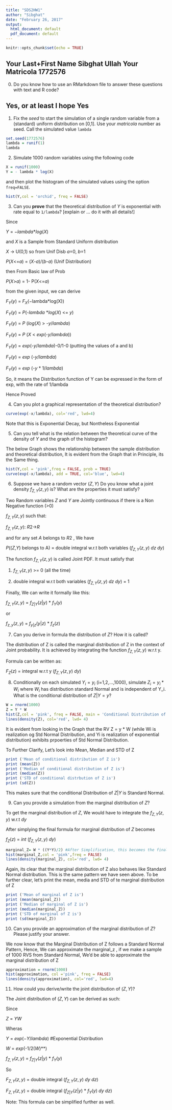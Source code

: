 ```yaml
---
title: "SDS2HW1"
author: "Sibghat"
date: "February 26, 2017"
output:
  html_document: default
  pdf_document: default
---
```


```r
knitr::opts_chunk$set(echo = TRUE)
```
## Your Last+First Name Sibghat Ullah  Your Matricola 1772576

0. Do you know how to use an RMarkdown file to answer these questions with text and R code?

## Yes, or at least I hope Yes

1. Fix the *seed* to start the simulation of a single random variable from a (standard) uniform distribution on [0,1]. Use your *matricola* number as seed. 
Call the simulated value `lambda`

```r
set.seed(1772576)
lambda = runif(1) 
lambda
```
2. Simulate 1000 random variables using the following code
```r
X = runif(1000)
Y = - lambda * log(X)
```
and then plot the histogram of the simulated values using the option `freq=FALSE`.
```r
hist(Y,col = 'orchid', freq = FALSE)
```



3. Can you **prove** that the theoretical distribution of $Y$ is exponential with rate equal to `1/lambda`? [explain or ... do it with all details!]


Since


$Y$ = $-lambda$*$log(X)$

and $X$ is a Sample from Standard Uniform distribution

$X$ -> U(0,1) so from Unif Disb $a$=0, $b$=1

$P$($X$<=$a$) = ($X$-$a$)/($b$-$a$)  (Unif Distribution)

then From Basic law of Prob

$P$($X$>$a$) = 1- P($X$<=$a$)

from the given input, we can derive

$F_{Y}(y)$ =  $F_{X}(-$lambda$*$log(X)$)$   

$F_{Y}(y)$ =  $P$(-$lambda$ *$log(X)$ <= $y$)

$F_{Y}(y)$ =  $P$ ($log(X)$ > -$y$/$lambda$)

$F_{Y}(y)$ =  $P$ ($X$ < $exp$(-$y$/$lambda$))

$F_{Y}(y)$ =  $exp$(-$y$/$lambda$)-0/1-0 (putting the values of a and b)

$F_{Y}(y)$ =  $exp$ (-$y$/$lambda$)

$F_{Y}(y)$ =  $exp$ (-$y$ * 1/$lambda$)
      
So, it means the Distribution function of Y can be expressed in the form of
exp, with the rate of 1/lambda

Hence Proved
      
    
4. Can you plot a graphical representation of the theoretical distribution? 
```r
curve(exp(-x/lambda), col='red', lwd=4)
```


Note that this is Exponential Decay, but Nontheless Exponential

5. Can you tell what is the relation between the theoretical curve of the density of $Y$ and the graph of the histogram?

The below Graph shows the relationship between the sample distribution and theoretical distribution, It is evident from the Graph that in Principle, its the Same thing.

```r
hist(Y,col = 'pink',freq = FALSE, prob = TRUE)
curve(exp(-x/lambda), add = TRUE, col='blue', lwd=4)
```

6. Suppose we have a random vector $(Z,Y)$ Do you know what a joint density $f_{Z,Y}(z,y)$ is?  What are the properties it must satisfy?

Two Random variables $Z$ and $Y$ are Jointly continuous if there is a Non Negative function (>0) 

$f_{Z,Y}(z,y)$ such that:

$f_{Z,Y}(z,y)$: $R2$->$R$

and for any set $A$ belongs to $R2$ , We have

$P$(($Z$,$Y$) belongs to A) = double integral w.r.t both variables ($f_{Z,Y}(z,y)$ $dz$ $dy$)

The function $f_{Z,Y}(z,y)$ is called Joint PDF. It must satisfy that

1. $f_{Z,Y}(z,y)$ >= 0 (all the time)

2. double integral w.r.t both variables ($f_{Z,Y}(z,y)$ $dz$ $dy$) = 1

Finally, We can write it formally like this:

$f_{Z,Y}(z,y)$ = $f_{Z|Y}(z|y)$ * $f_{Y}(y)$

or 

$f_{z,y}(z,y)$ = $f_{y|z}(y|z)$ * $f_{z}(z)$


7. Can you derive in formula the distribution of $Z$? How it is called? 

The distribution of Z is called the marginal distribution of Z in the context of Joint probability. It is achieved by integrating the function $f_{Z,Y}(z,y)$ w.r.t y.

Formula can be written as:

$F_{Z}(z)$ = integral w.r.t y ($f_{Z,Y}(z,y)$ $dy$)


8. Conditionally on each simulated $Y_i=y_i$ (i=1,2,...,1000), simulate $Z_i = y_i*W_i$ where $W_i$ has distribution standard Normal and is independent of Y_i. What is the conditional distribution of $Z|Y=y$?

```r
W = rnorm(1000)
Z = Y * W
hist(Z,col = 'pink', freq = FALSE, main = 'Conditional Distribution of Z')
lines(density(Z), col='red', lwd= 4)
```

It is evident from looking in the Graph that the RV Z = y * W (while Wi is realization og Std Normal Distribution, and Yi is realization of exponential distribution) exhibits prpoerties of Std Normal Distribution.

To Further Clarify, Let's look into Mean, Median and STD of Z
```r
print ('Mean of conditional distribution of Z is')
print (mean(Z))
print ('Median of conditional distribution of Z is')
print (median(Z))
print ('STD of conditional distrbution of Z is')
print (sd(Z))
```
This makes sure that the conditional Distribution of $Z$|$Y$ is Standard Normal. 

9. Can you provide a simulation from the marginal distribution of $Z$? 

To get the marginal distribution of $Z$, We would have to integrate the $f_{Z,Y}(z,y)$ w.r.t $d$$y$ 

After simplying the final formula for marginal distribution of $Z$ becomes

$f_{Z}(z)$ = $int$ ($f_{Z,Y}(z,y)$ $d$$y$)
```r
marginal_Z= W * ((Y*Y)/2) #After Simplification, this becomes the final formula 
hist(marginal_Z,col = 'pink',freq = FALSE)
lines(density(marginal_Z), col='red', lwd= 4)
```
Again, its clear that the marginal distribution of Z also behaves like Standard Normal distribution. This is the same pattern we have seen above. To be further clear, let's print the mean, media and STD of te marginal distribution of Z

```r
print ('Mean of marginal of Z is')
print (mean(marginal_Z))
print ('Median of marginal of Z is')
print (median(marginal_Z))
print ('STD of marginal of Z is')
print (sd(marginal_Z))
```
10. Can you provide an approximation of the marginal distribution of $Z$? Please justify your answer.

We now know that the Marginal Distribution of Z follows a Standard Normal Pattern, Hence, We can approximate the marginal_z , if we make a sample of 1000 RVS from Standard Normal, We'd be able to approximate the marginal distribution of Z

```r
approximation = rnorm(1000)
hist(approximation, col ='pink', freq = FALSE)
lines(density(approximation), col='red', lwd=4)
```
11. How could you derive/write the joint distribution of $(Z,Y)$? 

The Joint distribution of $(Z,Y)$ can be derived as such:

Since

$Z$ = $Y$$W$

Wheras 

$Y$ = $exp$($-Y$/$lambda$) #Exponential Distribution

$W$ = $exp$(-1/2($W$)**)

$f_{Z,Y}(z,y)$ = $f_{Z|Y}(z|y)$ * $f_{Y}(y)$

So

$F_{Z,Y}(z,y)$ = double integral ($f_{Z,Y}(z,y)$ $dy$ $dz$)

$F_{Z,Y}(z,y)$ = double integral ($f_{Z|Y}(z|y)$ * $f_{Y}(y)$ $dy$ $dz$)

Note: This formula can be simplified further as well.



